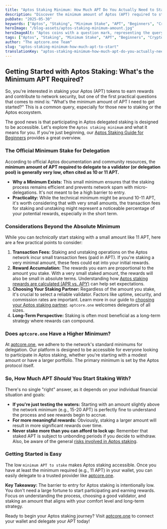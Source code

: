 ```yaml
---
title: "Aptos Staking Minimum: How Much APT Do You Actually Need to Start?"
description: "Discover the minimum amount of Aptos (APT) required to start staking and earning rewards. Learn about official requirements and practical considerations for beginners."
pubDate: "2025-05-30"
keywords: ["Aptos", "Staking", "Minimum Stake", "APT", "Beginners", "Crypto Staking", "aptcore.one"]
heroImage: "/blog-assets/aptos-staking-minimum-amount.jpg" 
heroImageAlt: "Aptos coins with a question mark, representing the query about minimum APT staking amount"
tags: ["Aptos", "Staking", "Minimum Stake", "APT", "Beginners", "Crypto Staking", "aptcore.one"]
author: "The aptcore.one Team"
slug: "aptos-staking-minimum-how-much-apt-to-start"
translationKey: "aptos-staking-minimum-how-much-apt-do-you-actually-need-to-start"
---
```


## Getting Started with Aptos Staking: What's the Minimum APT Required?

So, you're interested in staking your Aptos (APT) tokens to earn rewards and contribute to network security, but one of the first practical questions that comes to mind is: "What's the minimum amount of APT I need to get started?" This is a common query, especially for those new to staking or the Aptos ecosystem.

The good news is that participating in Aptos delegated staking is designed to be accessible. Let's explore the `Aptos staking minimum` and what it means for you. If you're just beginning, our [Aptos Staking Guide for Beginners](/blog/aptos-staking-guide-beginners) provides a great overview.

### The Official Minimum Stake for Delegation

According to official Aptos documentation and community resources, the **minimum amount of APT required to delegate to a validator (or delegation pool) is generally very low, often cited as 10 or 11 APT.**

* **Why a Minimum Exists:** This small minimum ensures that the staking process remains efficient and prevents network spam with micro-delegations. It's not meant to be a high barrier to entry.
* **Practicality:** While the technical minimum might be around 10-11 APT, it's worth considering that with very small amounts, the transaction fees for staking and unstaking might represent a noticeable percentage of your potential rewards, especially in the short term.

### Considerations Beyond the Absolute Minimum

While you can *technically* start staking with a small amount like 11 APT, here are a few practical points to consider:

1.  **Transaction Fees:** Staking and unstaking operations on the Aptos network incur small transaction fees (paid in APT). If you're staking a very minimal amount, these fees could eat into your initial rewards.
2.  **Reward Accumulation:** The rewards you earn are proportional to the amount you stake. With a very small staked amount, the rewards will also be small in absolute terms. Understanding how [Aptos staking rewards are calculated (APR vs. APY)](/blog/aptos-rewards-apr-apy-explained) can help set expectations.
3.  **Choosing Your Staking Partner:** Regardless of the amount you stake, it's crucial to select a reliable validator. Factors like uptime, security, and commission rates are important. Learn more in our guide to [choosing your Aptos staking partner](/blog/choosing-aptos-staking-partner). `aptcore.one` welcomes delegators of all sizes.
4.  **Long-Term Perspective:** Staking is often most beneficial as a long-term strategy where rewards can compound.

### Does `aptcore.one` Have a Higher Minimum?

At [aptcore.one](https://aptcore.one), we adhere to the network's standard minimums for delegation. Our platform is designed to be accessible for everyone looking to participate in Aptos staking, whether you're starting with a modest amount or have a larger portfolio. The primary minimum is set by the Aptos protocol itself.

### So, How Much APT *Should* You Start Staking With?

There's no single "right" answer, as it depends on your individual financial situation and goals:

* **If you're just testing the waters:** Starting with an amount slightly above the network minimum (e.g., 15-20 APT) is perfectly fine to understand the process and see rewards begin to accrue.
* **For more meaningful rewards:** Obviously, staking a larger amount will result in more significant rewards over time.
* **Never stake more than you can afford to lock up:** Remember that staked APT is subject to unbonding periods if you decide to withdraw. Also, be aware of the general [risks involved in Aptos staking](/blog/risks-of-aptos-staking-how-to-mitigate-them).

### Getting Started is Easy

The low `minimum APT to stake` makes Aptos staking accessible. Once you have at least the minimum required (e.g., 11 APT) in your wallet, you can easily delegate to a trusted provider like [aptcore.one](https://aptcore.one).

**Key Takeaway:**
The barrier to entry for Aptos staking is intentionally low. You don't need a large fortune to start participating and earning rewards. Focus on understanding the process, choosing a good validator, and staking an amount that aligns with your comfort level and long-term strategy.

Ready to begin your Aptos staking journey? Visit [aptcore.one](https://aptcore.one) to connect your wallet and delegate your APT today!
